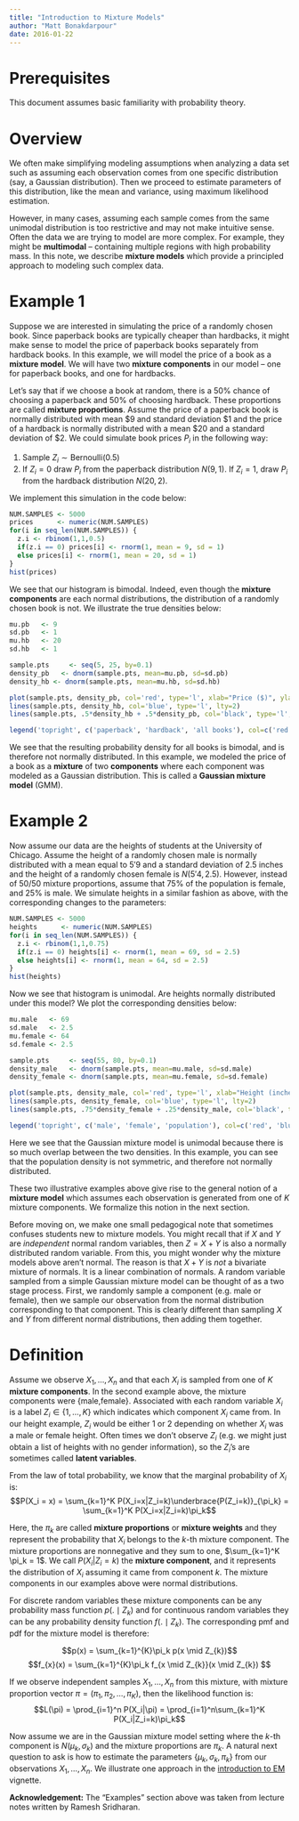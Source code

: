 ```yaml
---
title: "Introduction to Mixture Models"
author: "Matt Bonakdarpour"
date: 2016-01-22
---
```





# Prerequisites

This document assumes basic familiarity with probability theory. 

# Overview

We often make simplifying modeling assumptions when analyzing a data set such as assuming each observation comes from one specific distribution (say, a Gaussian distribution). Then we proceed to estimate parameters of this distribution, like the mean and variance, using maximum likelihood estimation.

However, in many cases, assuming each sample comes from the same unimodal distribution is too restrictive and may not make intuitive sense. Often the data we are trying to model are more complex. For example, they might be **multimodal** -- containing multiple regions with high probability mass. In this note, we describe **mixture models** which provide a principled approach to modeling such complex data.

# Example 1

Suppose we are interested in simulating the price of a randomly chosen book. Since paperback books are typically cheaper than hardbacks, it might make sense to model the price of paperback books separately from hardback books. In this example, we will model the price of a book as a **mixture model**. We will have two **mixture components** in our model -- one for paperback books, and one for hardbacks. 

Let's say that if we choose a book at random, there is a 50% chance of choosing a paperback and 50%  of choosing hardback. These proportions are called **mixture proportions**. Assume the price of a paperback book is normally distributed with mean $9 and standard deviation $1 and the price of a hardback is normally distributed with a mean $20 and a standard deviation of $2. We could simulate book prices $P_i$ in the following way:  

1. Sample $Z_i \sim \text{Bernoulli}(0.5)$  
2. If $Z_i = 0$ draw $P_i$ from the paperback distribution $N(9,1)$. If $Z_i = 1$, draw $P_i$ from the hardback distribution $N(20,2)$. 

We implement this simulation in the code below:
```r
NUM.SAMPLES <- 5000
prices      <- numeric(NUM.SAMPLES)
for(i in seq_len(NUM.SAMPLES)) {
  z.i <- rbinom(1,1,0.5)
  if(z.i == 0) prices[i] <- rnorm(1, mean = 9, sd = 1)
  else prices[i] <- rnorm(1, mean = 20, sd = 1)
}
hist(prices)
```
We see that our histogram is bimodal. Indeed, even though the **mixture components** are each normal distributions, the distribution of a randomly chosen book is not. We illustrate the true densities below:
```r
mu.pb   <- 9
sd.pb   <- 1
mu.hb   <- 20
sd.hb   <- 1

sample.pts     <- seq(5, 25, by=0.1)
density_pb   <- dnorm(sample.pts, mean=mu.pb, sd=sd.pb)
density_hb <- dnorm(sample.pts, mean=mu.hb, sd=sd.hb)

plot(sample.pts, density_pb, col='red', type='l', xlab="Price ($)", ylab="Density", lty=2)
lines(sample.pts, density_hb, col='blue', type='l', lty=2)
lines(sample.pts, .5*density_hb + .5*density_pb, col='black', type='l', lwd=2)

legend('topright', c('paperback', 'hardback', 'all books'), col=c('red', 'blue', 'black'), lty=c(2,2,1), lwd=c(1,1,2), cex=0.7)
```
We see that the resulting probability density for all books is bimodal, and is therefore not normally distributed. In this example, we modeled the price of a book as a **mixture** of two **components** where each component was modeled as a Gaussian distribution. This is called a **Gaussian mixture model** (GMM).

# Example 2

Now assume our data are the heights of students at the University of Chicago. Assume the height of a randomly chosen male is normally distributed with a mean equal to $5'9$ and a standard deviation of $2.5$ inches and the height of a randomly chosen female is $N(5'4, 2.5)$. However, instead of 50/50 mixture proportions, assume that 75% of the population is female, and 25% is male. We simulate heights in a similar fashion as above, with the corresponding changes to the parameters:

```r
NUM.SAMPLES <- 5000
heights      <- numeric(NUM.SAMPLES)
for(i in seq_len(NUM.SAMPLES)) {
  z.i <- rbinom(1,1,0.75)
  if(z.i == 0) heights[i] <- rnorm(1, mean = 69, sd = 2.5)
  else heights[i] <- rnorm(1, mean = 64, sd = 2.5)
}
hist(heights)
```

Now we see that histogram is unimodal. Are heights normally distributed under this model? We plot the corresponding densities below:

```r
mu.male   <- 69
sd.male   <- 2.5
mu.female <- 64
sd.female <- 2.5

sample.pts     <- seq(55, 80, by=0.1)
density_male   <- dnorm(sample.pts, mean=mu.male, sd=sd.male)
density_female <- dnorm(sample.pts, mean=mu.female, sd=sd.female)

plot(sample.pts, density_male, col='red', type='l', xlab="Height (inches)", ylab="Density", lty=2)
lines(sample.pts, density_female, col='blue', type='l', lty=2)
lines(sample.pts, .75*density_female + .25*density_male, col='black', type='l', lwd=2)

legend('topright', c('male', 'female', 'population'), col=c('red', 'blue', 'black'), lty=c(2,2,1), lwd=c(1,1,2), cex=0.7)
```

Here we see that the Gaussian mixture model is unimodal because there is so much overlap between the two densities. In this example, you can see that the population density is not symmetric, and therefore not normally distributed. 

These two illustrative examples above give rise to the general notion of a **mixture model** which assumes each observation is generated from one of $K$ mixture components. We formalize this notion in the next section. 

Before moving on, we make one small pedagogical note that sometimes confuses students new to mixture models. You might recall that if $X$ and $Y$ are *independent* normal random variables, then $Z=X+Y$ is also a normally distributed random variable. From this, you might wonder why the mixture models above aren't normal. The reason is that $X+Y$ is *not* a bivariate mixture of normals. It is a linear combination of normals.  A random variable sampled from a simple Gaussian mixture model can be thought of as a two stage process. First, we randomly sample a component (e.g. male or female), then we sample our observation from the normal distribution corresponding to that component. This is clearly different than sampling $X$ and $Y$ from different normal distributions, then adding them together.

# Definition

Assume we observe $X_1,\ldots,X_n$ and that each $X_i$ is sampled from one of $K$ **mixture components**. In the second example above, the mixture components were $\{\text{male,female}\}$. Associated with each random variable $X_i$ is a label $Z_i \in \{1,\ldots,K\}$ which indicates which component $X_i$ came from. In our height example, $Z_i$ would be either $1$ or $2$ depending on whether $X_i$ was a male or female height. Often times we don't observe $Z_i$ (e.g. we might just obtain a list of heights with no gender information), so the $Z_i$'s are sometimes called **latent variables**. 

From the law of total probability, we know that the marginal probability of $X_i$ is:
$$P(X_i = x) = \sum_{k=1}^K P(X_i=x|Z_i=k)\underbrace{P(Z_i=k)}_{\pi_k} = \sum_{k=1}^K P(X_i=x|Z_i=k)\pi_k$$

Here, the $\pi_k$ are called **mixture proportions** or **mixture weights** and they represent the probability that $X_i$ belongs to the $k$-th mixture component. The mixture proportions are nonnegative and they sum to one, $\sum_{k=1}^K \pi_k = 1$. We call $P(X_i|Z_i=k)$ the **mixture component**, and it represents the distribution of $X_i$ assuming it came from component $k$. The mixture components in our examples above were normal distributions.

For discrete random variables these mixture components can be any probability mass function $p(. \mid Z_{k})$ and for continuous random variables they can be any probability density function $f(. \mid Z_{k})$. The corresponding pmf and pdf for the mixture model is therefore:

$$p(x) =  \sum_{k=1}^{K}\pi_k p(x \mid Z_{k})$$
$$f_{x}(x) = \sum_{k=1}^{K}\pi_k f_{x \mid Z_{k}}(x \mid Z_{k}) $$

If we observe independent samples $X_1,\ldots,X_n$ from this mixture, with mixture proportion vector $\pi=(\pi_1, \pi_2,\ldots,\pi_K)$, then the likelihood function is:
$$L(\pi) = \prod_{i=1}^n P(X_i|\pi) = \prod_{i=1}^n\sum_{k=1}^K P(X_i|Z_i=k)\pi_k$$

Now assume we are in the Gaussian mixture model setting where the $k$-th component is $N(\mu_k, \sigma_k)$ and the mixture proportions are $\pi_k$. A natural next question to ask is how to estimate the parameters $\{\mu_k,\sigma_k,\pi_k\}$ from our observations $X_1,\ldots,X_n$. We illustrate one approach in the [introduction to EM](intro_to_em.html) vignette.


**Acknowledgement:** The "Examples" section above was taken from lecture notes written by Ramesh Sridharan.



